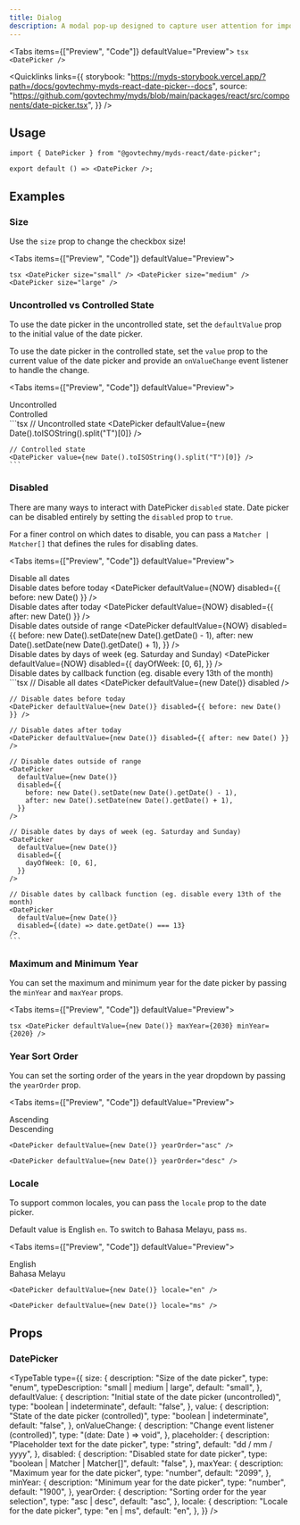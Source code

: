 ```yaml
---
title: Dialog
description: A modal pop-up designed to capture user attention for important actions or messages. It consists of three main components, which are Header, Content, and Footer.
---
```




<Tabs items={["Preview", "Code"]} defaultValue="Preview">
  <Tab value="Preview" className="not-prose flex justify-center">
    <DatePicker />
  </Tab>
  <Tab value="Code">
    ```tsx
    <DatePicker />
    ```
  </Tab>
</Tabs>

<Quicklinks
  links={{
    storybook:
      "https://myds-storybook.vercel.app/?path=/docs/govtechmy-myds-react-date-picker--docs",
    source:
      "https://github.com/govtechmy/myds/blob/main/packages/react/src/components/date-picker.tsx",
  }}
/>

## Usage

```tsx copy
import { DatePicker } from "@govtechmy/myds-react/date-picker";
```

```tsx copy
export default () => <DatePicker />;
```

## Examples

### Size

Use the `size` prop to change the checkbox size!

<Tabs items={["Preview", "Code"]} defaultValue="Preview">
  <Tab value="Preview">
    <div className="not-prose flex flex-col items-center gap-3">
      <DatePicker size="small" />
      <DatePicker size="medium" />
      <DatePicker size="large" />
    </div>
  </Tab>
  <Tab value="Code">
    ```tsx
    <DatePicker size="small" />
    <DatePicker size="medium" />
    <DatePicker size="large" />
    ```
  </Tab>
</Tabs>

### Uncontrolled vs Controlled State

To use the date picker in the uncontrolled state, set the `defaultValue` prop to the initial value of the date picker.

To use the date picker in the controlled state, set the `value` prop to the current value of the date picker and provide an `onValueChange` event listener to handle the change.

<Tabs items={["Preview", "Code"]} defaultValue="Preview">
  <Tab value="Preview">
    <div className="not-prose flex flex-col gap-3 items-center">
        <div>
            Uncontrolled
            <DatePicker defaultValue={NOW} />
        </div>
        <div>
            Controlled
            <DatePicker value={NOW} />
        </div>
    </div>
  </Tab>
  <Tab value="Code">
    ```tsx
    // Uncontrolled state
    <DatePicker defaultValue={new Date().toISOString().split("T")[0]} />

    // Controlled state
    <DatePicker value={new Date().toISOString().split("T")[0]} />
    ```

  </Tab>
</Tabs>

### Disabled

There are many ways to interact with DatePicker `disabled` state. Date picker can be disabled entirely by setting the `disabled` prop to `true`.

For a finer control on which dates to disable, you can pass a `Matcher | Matcher[]` that defines the rules for disabling dates.

<Tabs items={["Preview", "Code"]} defaultValue="Preview">
  <Tab value="Preview">
    <div className="not-prose space-y-2">
      <div className="flex items-center gap-3">
        Disable all dates
        <DatePicker defaultValue={NOW} disabled />
      </div>
      <div className="flex items-center gap-3">
        Disable dates before today
        <DatePicker defaultValue={NOW} disabled={{ before: new Date() }} />
      </div>
      <div className="flex items-center gap-3">
        Disable dates after today
        <DatePicker defaultValue={NOW} disabled={{ after: new Date() }} />
      </div>
      <div className="flex items-center gap-3">
        Disable dates outside of range
        <DatePicker
          defaultValue={NOW}
          disabled={{
            before: new Date().setDate(new Date().getDate() - 1),
            after: new Date().setDate(new Date().getDate() + 1),
          }}
        />
      </div>
      <div className="flex items-center gap-3">
        Disable dates by days of week (eg. Saturday and Sunday)
        <DatePicker
          defaultValue={NOW}
          disabled={{
            dayOfWeek: [0, 6],
          }}
        />
      </div>
      <div className="flex items-center gap-3">
        Disable dates by callback function (eg. disable every 13th of the month)
        <CustomDisableDatePicker />
      </div>
    </div>
  </Tab>
  <Tab value="Code">
    ```tsx
    // Disable all dates
    <DatePicker defaultValue={new Date()} disabled />
    
    // Disable dates before today
    <DatePicker defaultValue={new Date()} disabled={{ before: new Date() }} />

    // Disable dates after today
    <DatePicker defaultValue={new Date()} disabled={{ after: new Date() }} />

    // Disable dates outside of range
    <DatePicker
      defaultValue={new Date()}
      disabled={{
        before: new Date().setDate(new Date().getDate() - 1),
        after: new Date().setDate(new Date().getDate() + 1),
      }}
    />

    // Disable dates by days of week (eg. Saturday and Sunday)
    <DatePicker
      defaultValue={new Date()}
      disabled={{
        dayOfWeek: [0, 6],
      }}
    />

    // Disable dates by callback function (eg. disable every 13th of the month)
    <DatePicker
      defaultValue={new Date()}
      disabled={(date) => date.getDate() === 13}
    />
    ```

  </Tab>
</Tabs>

### Maximum and Minimum Year

You can set the maximum and minimum year for the date picker by passing the `minYear` and `maxYear` props.

<Tabs items={["Preview", "Code"]} defaultValue="Preview">
  <Tab value="Preview">
    <div className="not-prose flex justify-center">
      <DatePicker defaultValue={NOW} maxYear={2030} minYear={2020} />
    </div>
  </Tab>
  <Tab value="Code">
    ```tsx
    <DatePicker defaultValue={new Date()} maxYear={2030} minYear={2020} />
    ```
  </Tab>
</Tabs>

### Year Sort Order

You can set the sorting order of the years in the year dropdown by passing the `yearOrder` prop.

<Tabs items={["Preview", "Code"]} defaultValue="Preview">
  <Tab value="Preview">
    <div className="not-prose flex justify-center gap-3">
      <div>
        Ascending
        <DatePicker defaultValue={NOW} yearOrder="asc" />
      </div>
      <div>
        Descending
        <DatePicker defaultValue={NOW} yearOrder="desc" />
      </div>
    </div>
  </Tab>
  <Tab value="Code">
```tsx
<DatePicker defaultValue={new Date()} yearOrder="asc" />

<DatePicker defaultValue={new Date()} yearOrder="desc" />
```
  </Tab>
</Tabs>

### Locale

To support common locales, you can pass the `locale` prop to the date picker.

Default value is English `en`. To switch to Bahasa Melayu, pass `ms`.

<Tabs items={["Preview", "Code"]} defaultValue="Preview">
  <Tab value="Preview">
    <div className="not-prose flex justify-center gap-3">
      <div>
        English
        <DatePicker defaultValue={NOW} locale="en" />
      </div>
      <div>
        Bahasa Melayu
        <DatePicker defaultValue={NOW} locale="ms" />
      </div>
    </div>
  </Tab>
  <Tab value="Code">
```tsx
<DatePicker defaultValue={new Date()} locale="en" />

<DatePicker defaultValue={new Date()} locale="ms" />
```
  </Tab>
</Tabs>

## Props

### DatePicker

<TypeTable
  type={{
    size: {
      description: "Size of the date picker",
      type: "enum",
      typeDescription: "small | medium | large",
      default: "small",
    },
    defaultValue: {
      description: "Initial state of the date picker (uncontrolled)",
      type: "boolean | indeterminate",
      default: "false",
    },
    value: {
      description: "State of the date picker (controlled)",
      type: "boolean | indeterminate",
      default: "false",
    },
    onValueChange: {
      description: "Change event listener (controlled)",
      type: "(date: Date ) => void",
    },
    placeholder: {
      description: "Placeholder text for the date picker",
      type: "string",
      default: "dd / mm / yyyy",
    },
    disabled: {
      description: "Disabled state for date picker",
      type: "boolean | Matcher | Matcher[]",
      default: "false",
    },
    maxYear: {
      description: "Maximum year for the date picker",
      type: "number",
      default: "2099",
    },
    minYear: {
      description: "Minimum year for the date picker",
      type: "number",
      default: "1900",
    },
    yearOrder: {
      description: "Sorting order for the year selection",
      type: "asc | desc",
      default: "asc",
    },
    locale: {
      description: "Locale for the date picker",
      type: "en | ms",
      default: "en",
    },
  }}
/>
